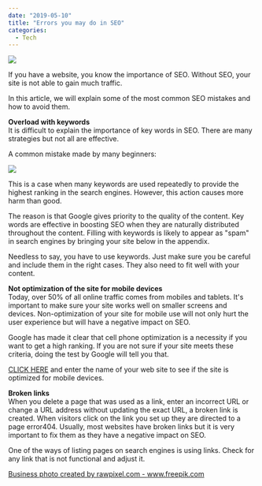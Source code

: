---
date: "2019-05-10"
title: "Errors you may do in SEO"
categories:
  - Tech
---

![](./seo.jpg)

If you have a website, you know the importance of SEO. Without SEO, your site is not able to gain much traffic.

In this article, we will explain some of the most common SEO mistakes and how to avoid them.

**Overload with keywords**  
It is difficult to explain the importance of key words in SEO. There are many strategies but not all are effective.

A common mistake made by many beginners:

![](./test-with-multiple-keywords-768x108.webp)

This is a case when many keywords are used repeatedly to provide the highest ranking in the search engines. However, this action causes more harm than good.

The reason is that Google gives priority to the quality of the content. Key words are effective in boosting SEO when they are naturally distributed throughout the content. Filling with keywords is likely to appear as "spam" in search engines by bringing your site below in the appendix.

Needless to say, you have to use keywords. Just make sure you be careful and include them in the right cases. They also need to fit well with your content.

**Not optimization of the site for mobile devices**  
Today, over 50% of all online traffic comes from mobiles and tablets. It's important to make sure your site works well on smaller screens and devices. Non-optimization of your site for mobile use will not only hurt the user experience but will have a negative impact on SEO.

Google has made it clear that cell phone optimization is a necessity if you want to get a high ranking. If you are not sure if your site meets these criteria, doing the test by Google will tell you that.

[CLICK HERE](https://search.google.com/test/mobile-friendly "Mobile Friendly") and enter the name of your web site to see if the site is optimized for mobile devices.

**Broken links**  
When you delete a page that was used as a link, enter an incorrect URL or change a URL address without updating the exact URL, a broken link is created. When visitors click on the link you set up they are directed to a page error404. Usually, most websites have broken links but it is very important to fix them as they have a negative impact on SEO.

One of the ways of listing pages on search engines is using links. Check for any link that is not functional and adjust it.

<a href="https://www.freepik.com/free-photos-vectors/business">Business photo created by rawpixel.com - www.freepik.com</a>
